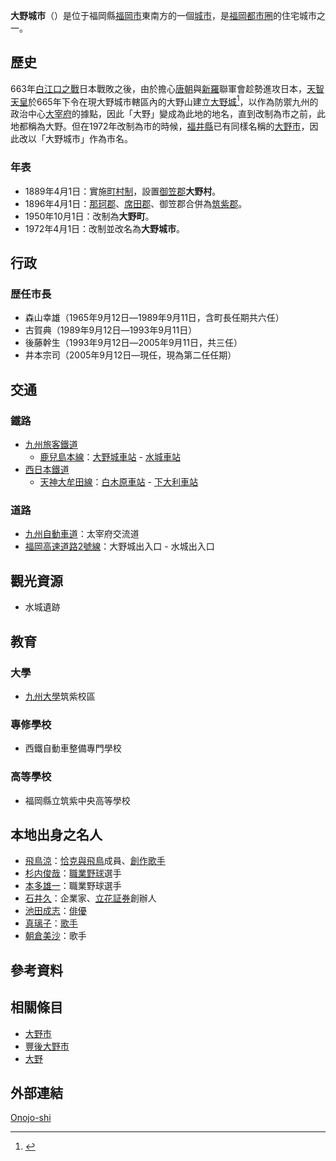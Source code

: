 {{日本都市
| 自治體名=大野城市
| 圖像=[[File:Ushikubi-2440-r1.JPG|240px]]
| 圖像說明=[[牛頸大壩|牛頸大壩]]
| 市章=
| 日文原名=大野城市
| 平假名=おおのじょうし
| 羅馬字拼音=Ōnojō-shi
| 都道府縣=福岡縣
| 支廳=
| 編號=40219-2
| 面積=26.88
| 邊界未定=
| 人口=101,603
| 統計時間=2021年6月1日
| 自治體=[[福岡市|福岡市]]（[[博多區|博多區]]）、[[春日市|春日市]]、[[太宰府市|太宰府市]]、[[筑紫野市|筑紫野市]]、[[志免町|志免町]]、[[宇美町|宇美町]]、[[那珂川市|那珂川市]]
| 樹=[[鐵冬青|鐵冬青]]
| 花=[[桔梗|桔梗]]
| 其他象徵物=
| 其他象徵=
| 市長={{Tsl|ja|井本宗司}}
| 卸任日期=2021年9月11日
| 議員數=22
| 郵遞區號=816-8510
| 所在地=大野城市曙町二丁目2番1号<br>[[File:Onojo_City_hall.jpg|170px]]
| 電話號碼=92-501-2211
| 外部連結=http://www.city.onojo.fukuoka.jp/
| 經度=
| 緯度=
| 地圖=[[File:_Onojo_in_Fukuoka_Prefecture.png|250px]]
| 註記=人口：[http://www.city.onojo.fukuoka.jp/shisei/toukei/jinkou.html 大野城市官方網頁]
}}
'''大野城市'''（{{jpn|j=大野城市|hg=おおのじょうし|rm=Ōnojō shi|f=y}}）是位于福岡縣[[福岡市|福岡市]]東南方的一個[[城市|城市]]，是[[福岡都市圈|福岡都市圈]]的住宅城市之一。

==歷史==
663年[[白江口之戰|白江口之戰]]日本戰敗之後，由於擔心[[唐朝|唐朝]]與[[新羅|新羅]]聯軍會趁勢進攻日本，[[天智天皇|天智天皇]]於665年下令在現大野城市轄區內的大野山建立[[大野城_(筑前國)|大野城]]<ref>{{cite web | language = ja | publisher = 大野市政府 | title = 市的足跡 > 天智3年～昭和49年 | url = http://www.city.onojo.fukuoka.jp/outline/ayumi/tenchi3_s49.html | accessdate = 2010-01-10 | deadurl = yes | archiveurl = https://web.archive.org/web/20100415065142/http://www.city.onojo.fukuoka.jp/outline/ayumi/tenchi3_s49.html | archivedate = 2010-04-15 }}</ref>，以作為防禦九州的政治中心[[大宰府|大宰府]]的據點，因此「大野」變成為此地的地名，直到改制為市之前，此地都稱為大野。但在1972年改制為市的時候，[[福井縣|福井縣]]已有同樣名稱的[[大野市|大野市]]，因此改以「大野城市」作為市名。

===年表===
* 1889年4月1日：實施[[町村制|町村制]]，設置[[御笠郡|御笠郡]]'''大野村'''。
* 1896年4月1日：[[那珂郡_(福岡縣)|那珂郡]]、[[席田郡_(福岡縣)|席田郡]]、御笠郡合併為[[筑紫郡|筑紫郡]]。
* 1950年10月1日：改制為'''大野町'''。
* 1972年4月1日：改制並改名為'''大野城市'''。

==行政==
===歴任市長===
* 森山幸雄（1965年9月12日―1989年9月11日，含町長任期共六任）
* 古賀典（1989年9月12日―1993年9月11日）
* 後藤幹生（1993年9月12日―2005年9月11日，共三任）
* 井本宗司（2005年9月12日―現任，現為第二任任期）

==交通==
===鐵路===
* [[九州旅客鐵道|九州旅客鐵道]]
** [[鹿兒島本線|鹿兒島本線]]：[[大野城車站|大野城車站]] - [[水城車站|水城車站]]
* [[西日本鐵道|西日本鐵道]]
** [[天神大牟田線|天神大牟田線]]：[[白木原車站|白木原車站]] - [[下大利車站|下大利車站]]

===道路===
* [[九州自動車道|九州自動車道]]：太宰府交流道
* [[福岡高速道路|福岡高速道路]][[福岡高速2號線|2號線]]：大野城出入口 - 水城出入口

==觀光資源==
* 水城遺跡

==教育==
===大學===
* [[九州大學|九州大學]]筑紫校區

===專修學校===
* 西鐵自動車整備專門學校

===高等學校===
* 福岡縣立筑紫中央高等學校

== 本地出身之名人 ==
* [[飛鳥涼|飛鳥涼]]：[[恰克與飛鳥|恰克與飛鳥]]成員、[[創作歌手|創作歌手]]
* [[杉内俊哉|杉内俊哉]]：[[職業野球|職業野球]]選手
* [[本多雄一|本多雄一]]：職業野球選手
* [[石井久|石井久]]：企業家、[[立花証券|立花証券]]創辦人
* [[池田成志|池田成志]]：[[俳優|俳優]]
* [[真璃子|真璃子]]：[[歌手|歌手]]
* [[朝倉美沙|朝倉美沙]]：歌手

==參考資料==
<div class="references-small">
<references />
</div>

== 相關條目 ==

* [[大野市|大野市]]
* [[豐後大野市|豐後大野市]]
* [[大野|大野]]

==外部連結==
{{commonscat|Onojo, Fukuoka}}

{{福岡縣}}
{{Authority control}}
[[Category:福岡縣的市町村|Onojo-shi]]